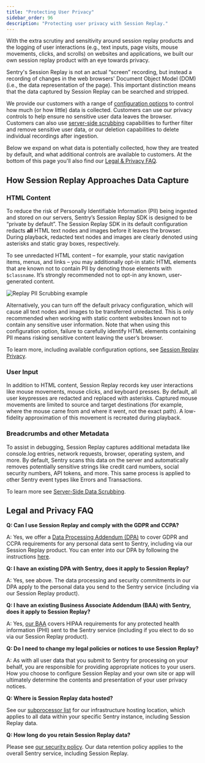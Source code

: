 ```yaml
---
title: "Protecting User Privacy"
sidebar_order: 96
description: "Protecting user privacy with Session Replay."
---
```


<Include name="beta-note-session-replay.mdx" />

With the extra scrutiny and sensitivity around session replay products and the logging of user interactions (e.g., text inputs, page visits, mouse movements, clicks, and scrolls) on websites and applications, we built our own session replay product with an eye towards privacy.

Sentry's Session Replay is not an actual “screen” recording, but instead a recording of changes in the web browsers' Document Object Model (DOM) (i.e., the data representation of the page). This important distinction means that the data captured by Session Replay can be searched and stripped.

We provide our customers with a range of [configuration options](/platforms/javascript/session-replay/privacy/) to control how much (or how little) data is collected. Customers can use our privacy controls to help ensure no sensitive user data leaves the browser. Customers can also use [server-side scrubbing](https://docs.sentry.io/product/data-management-settings/scrubbing/server-side-scrubbing/) capabilities to further filter and remove sensitive user data, or our deletion capabilities to delete individual recordings after ingestion.

Below we expand on what data is potentially collected, how they are treated by default, and what additional controls are available to customers. At the bottom of this page you'll also find our [Legal & Privacy FAQ](#legal-and-privacy-faq).

## How Session Replay Approaches Data Capture

### HTML Content
To reduce the risk of Personally Identifiable Information (PII) being ingested and stored on our servers, Sentry’s Session Replay SDK is designed to be “private by default”. The Session Replay SDK in its default configuration redacts **all** HTML text nodes and images before it leaves the browser. During playback, redacted text nodes and images are clearly denoted using asterisks and static gray boxes, respectively.

To see unredacted HTML content – for example, your static navigation items, menus, and links – you may additionally opt-in static HTML elements that are known not to contain PII by denoting those elements with `$classname`. It’s strongly recommended not to opt-in any known, user-generated content.

![Replay PII Scrubbing example](Replay-PIIScrubbing.png)

Alternatively, you can turn off the default privacy configuration, which will cause all text nodes and images to be transferred unredacted. This is only recommended when working with static content websites known not to contain any sensitive user information. Note that when using this configuration option, failure to carefully identify HTML elements containing PII means risking sensitive content leaving the user’s browser.

To learn more, including available configuration options, see [Session Replay Privacy](/platforms/javascript/session-replay/privacy/).

### User Input

In addition to HTML content, Session Replay records key user interactions like mouse movements, mouse clicks, and keyboard presses. By default, all user keypresses are redacted and replaced with asterisks. Captured mouse movements are limited to source and target destinations (for example, where the mouse came from and where it went, not the exact path). A low-fidelity approximation of this movement is recreated during playback.

### Breadcrumbs and other Metadata

To assist in debugging, Session Replay captures additional metadata like console.log entries, network requests, browser, operating system, and more. By default, Sentry scans this data on the server and automatically removes potentially sensitive strings like credit card numbers, social security numbers, API tokens, and more. This same process is applied to other Sentry event types like Errors and Transactions.

To learn more see [Server-Side Data Scrubbing](/product/data-management-settings/scrubbing/server-side-scrubbing/).

## Legal and Privacy FAQ

**Q: Can I use Session Replay and comply with the GDPR and CCPA?**

A: Yes, we offer a [Data Processing Addendum (DPA)](https://sentry.io/legal/dpa/) to cover GDPR and CCPA requirements for any personal data sent to Sentry, including via our Session Replay product. You can enter into our DPA by following the instructions [here](https://sentry.io/trust/privacy/).

**Q: I have an existing DPA with Sentry, does it apply to Session Replay?**

A: Yes, see above. The data processing and security commitments in our DPA apply to the personal data you send to the Sentry service (including via our Session Replay product).

**Q: I have an existing Business Associate Addendum (BAA) with Sentry, does it apply to Session Replay?**

A: Yes, [our BAA](https://sentry.io/legal/baa/) covers HIPAA requirements for any protected health information (PHI) sent to the Sentry service (including if you elect to do so via our Session Replay product).

**Q: Do I need to change my legal policies or notices to use Session Replay?**

A: As with all user data that you submit to Sentry for processing on your behalf, you are responsible for providing appropriate notices to your users. How you choose to configure Session Replay and your own site or app will ultimately determine the contents and presentation of your user privacy notices.

**Q: Where is Session Replay data hosted?**

See our [subprocessor list](https://sentry.io/legal/subprocessors/) for our infrastructure hosting location, which applies to all data within your specific Sentry instance, including Session Replay data.

**Q: How long do you retain Session Replay data?**

Please see [our security policy](https://sentry.io/security/).  Our data retention policy applies to the overall Sentry service, including Session Replay.